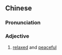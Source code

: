 {{also|寛和}}
==Chinese==
{{zh-forms|s=宽和}}

===Pronunciation===
{{zh-pron
|m=kuānhé
|cat=a
}}

===Adjective===
{{zh-adj}}

# {{lb|zh|literary}} [[relaxed]] and [[peaceful]]